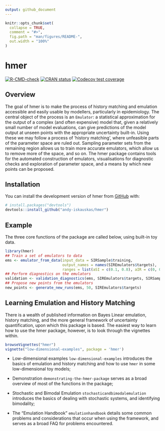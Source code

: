 ```yaml
---
output: github_document
---
```


<!-- README.md is generated from README.Rmd. Please edit that file -->

```r
knitr::opts_chunk$set(
  collapse = TRUE,
  comment = "#>",
  fig.path = "man/figures/README-",
  out.width = "100%"
)
```

# hmer

<!-- badges: start -->
[![R-CMD-check](https://github.com/andy-iskauskas/hmer/actions/workflows/R-CMD-check.yaml/badge.svg)](https://github.com/andy-iskauskas/hmer/actions/workflows/R-CMD-check.yaml)
[![CRAN status](https://www.r-pkg.org/badges/version/hmer)](https://CRAN.R-project.org/package=hmer)
[![Codecov test coverage](https://codecov.io/gh/andy-iskauskas/hmer/branch/master/graph/badge.svg)](https://app.codecov.io/gh/andy-iskauskas/hmer?branch=master)
<!-- badges: end -->

## Overview

The goal of hmer is to make the process of history matching and emulation accessible and easily usable by modellers, particularly in epidemiology. The central object of the process is an `Emulator`: a statistical approximation for the output of a complex (and often expensive) model that, given a relatively small number of model evaluations, can give predictions of the model output at unseen points with the appropriate uncertainty built-in. Using these we may follow a process of 'history matching', where unfeasible parts of the parameter space are ruled out. Sampling parameter sets from the remaining region allows us to train more accurate emulators, which allow us to remove more of the space, and so on. The hmer package contains tools for the automated construction of emulators, visualisations for diagnostic checks and exploration of parameter space, and a means by which new points can be proposed.

## Installation

You can install the development version of hmer from [GitHub](https://github.com/) with:

``` r
# install.packages("devtools")
devtools::install_github("andy-iskauskas/hmer")
```

## Example

The three core functions of the package are called below, using built-in toy data.


```r
library(hmer)
## Train a set of emulators to data
ems <- emulator_from_data(input_data = SIRSample$training,
                          output_names = names(SIREmulators$targets),
                          ranges = list(aSI = c(0.1, 0.8), aIR = c(0, 0.5), aSR = c(0, 0.05)))
## Perform diagnostics on the emulators
validation <- validation_diagnostics(ems, SIREmulators$targets, SIRSample$validation, plt = FALSE)
## Propose new points from the emulators
new_points <- generate_new_runs(ems, 50, SIREmulators$targets)
```

## Learning Emulation and History Matching

There is a wealth of published information on Bayes Linear emulation, history matching, and the more general framework of uncertainty quantification, upon which this package is based. The easiest way to learn how to use the hmer package, however, is to look through the vignettes within.

```r
browseVignettes("hmer")
vignette("low-dimensional-examples", package = 'hmer')
```

- Low-dimensional examples `low-dimensional-examples` introduces the basics of emulation and history matching and how to use `hmer` in some low-dimensional toy models;

- Demonstration `demonstrating-the-hmer-package` serves as a broad overview of most of the functions in the package;

- Stochastic and Bimodal Emulation `stochasticandbimodalemulation` introduces the basics of dealing with stochastic systems, and identifying bimodality;

- The "Emulation Handbook" `emulationhandbook` details some common problems and considerations that occur when using the framework, and serves as a broad FAQ for problems encountered.

